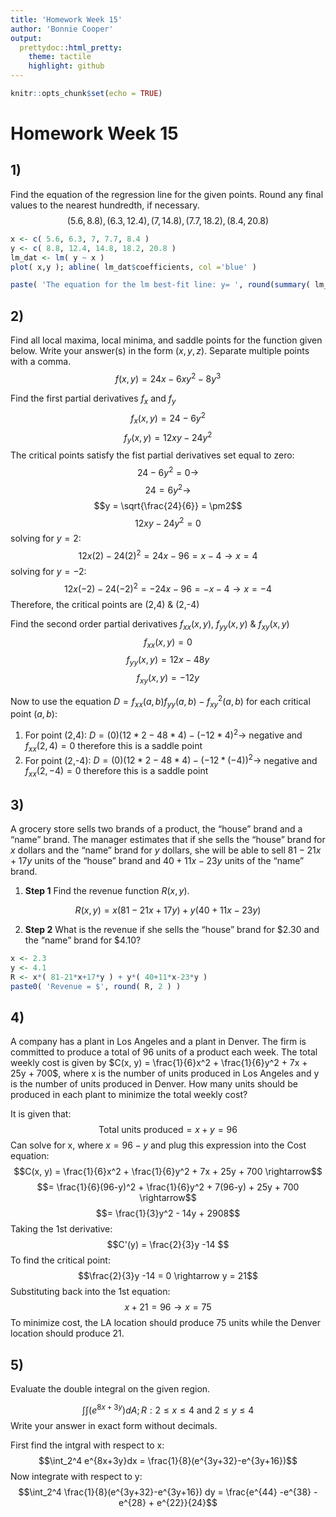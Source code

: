 ```yaml
---
title: 'Homework Week 15'
author: 'Bonnie Cooper'
output:
  prettydoc::html_pretty:
    theme: tactile
    highlight: github
---
```

```r
knitr::opts_chunk$set(echo = TRUE)
```

# Homework Week 15

## 1)
Find the equation of the regression line for the given points. Round any final values to the nearest hundredth, if necessary.
$$( 5.6, 8.8 ), ( 6.3, 12.4 ), ( 7, 14.8 ), ( 7.7, 18.2 ), ( 8.4, 20.8 )$$
```r
x <- c( 5.6, 6.3, 7, 7.7, 8.4 )
y <- c( 8.8, 12.4, 14.8, 18.2, 20.8 )
lm_dat <- lm( y ~ x )
plot( x,y ); abline( lm_dat$coefficients, col ='blue' )
```
```r
paste( 'The equation for the lm best-fit line: y= ', round(summary( lm_dat )$coefficients[2,1],2), '*x +', summary( lm_dat )$coefficients[1,1])
```




## 2)
Find all local maxima, local minima, and saddle points for the function given below. Write your answer(s) in the form $( x, y, z )$. Separate multiple points with a comma.
$$f(x,y) = 24x-6xy^2 -8y^3$$

Find the first partial derivatives $f_x$ and $f_y$
$$f_x(x,y) = 24-6y^2$$
$$f_y(x,y) = 12xy - 24y^2$$
The critical points satisfy the fist partial derivatives set equal to zero:
$$24-6y^2=0 \rightarrow$$
$$24=6y^2 \rightarrow$$
$$y = \sqrt{\frac{24}{6}} = \pm2$$
$$12xy-24y^2=0$$
solving for $y=2$:
$$12x(2)-24(2)^2 = 24x - 96 = x - 4 \rightarrow x = 4$$
solving for $y=-2$:
$$12x(-2)-24(-2)^2 = -24x - 96 = -x - 4 \rightarrow x = -4$$
Therefore, the critical points are (2,4) & (2,-4)

Find the second order partial derivatives $f_{xx}(x,y)$, $f_{yy}(x,y)$ & $f_{xy}(x,y)$
$$f_{xx}(x,y) = 0$$
$$f_{yy}(x,y) = 12x-48y$$
$$f_{xy}(x,y) = -12y$$

Now to use the equation $D = f_{xx}(a,b)f_{yy}(a,b) - f_{xy}^2(a,b)$ for each critical point $(a,b)$:

1. For point (2,4): $D = (0)(12*2-48*4) - (-12*4)^2 \rightarrow$ negative and $f_{xx}(2,4)=0$ therefore this is a saddle point
2. For point (2,-4): $D = (0)(12*2-48*4) - (-12*(-4))^2 \rightarrow$ negative and $f_{xx}(2,-4)=0$ therefore this is a saddle point



## 3)
A grocery store sells two brands of a product, the "house" brand and a "name" brand. The manager estimates that if she sells the "house" brand for $x$ dollars and the "name" brand for $y$ dollars, she will be able to sell $81 - 21x + 17y$ units of the
"house" brand and $40 + 11x - 23y$ units of the "name" brand.

1. **Step 1** Find the revenue function $R(x,y)$.

$$R( x,y ) = x(81-21x+17y) + y(40+11x-23y)$$

2. **Step 2** What is the revenue if she sells the "house" brand for \$2.30 and the "name" brand for \$4.10?
```r
x <- 2.3
y <- 4.1
R <- x*( 81-21*x+17*y ) + y*( 40+11*x-23*y )
paste0( 'Revenue = $', round( R, 2 ) )
```



## 4)
A company has a plant in Los Angeles and a plant in Denver. The firm is committed to produce a total of 96 units of a product each week. The total weekly cost is given by $C(x, y) = \frac{1}{6}x^2 + \frac{1}{6}y^2 + 7x + 25y + 700$, where x is the number of units produced in Los Angeles and y is the number of units produced in Denver. How many units should be produced in each plant to minimize the total weekly cost?

It is given that:
$$\mbox{Total units produced} = x + y = 96$$
Can solve for x, where $x= 96-y$ and plug this expression into the Cost equation:
$$C(x, y) = \frac{1}{6}x^2 + \frac{1}{6}y^2 + 7x + 25y + 700 \rightarrow$$
$$= \frac{1}{6}(96-y)^2 + \frac{1}{6}y^2 + 7(96-y) + 25y + 700 \rightarrow$$
$$= \frac{1}{3}y^2 - 14y + 2908$$
Taking the 1st derivative:
$$C'(y) = \frac{2}{3}y -14 $$
To find the critical point:
$$\frac{2}{3}y -14 = 0 \rightarrow y = 21$$
Substituting back into the 1st equation:
$$x + 21 = 96 \rightarrow x = 75$$
To minimize cost, the LA location should produce 75 units while the Denver location should produce 21.

## 5)
Evaluate the double integral on the given region.

$$\int \int (e^{8x+3y})dA;  R: 2 \leq x \leq 4 \mbox{ and } 2 \le y \le 4$$
Write your answer in exact form without decimals.

First find the intgral with respect to x:
$$\int_2^4 e^{8x+3y}dx = \frac{1}{8}(e^{3y+32}-e^{3y+16})$$
Now integrate with respect to y:
$$\int_2^4 \frac{1}{8}(e^{3y+32}-e^{3y+16}) dy = \frac{e^{44} -e^{38} -e^{28} + e^{22}}{24}$$



<br><br><br>